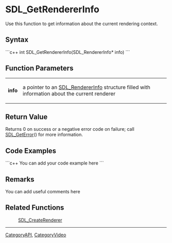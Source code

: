 <!-- pragma section-numbers off -->
<!-- pragma disable-camelcase -->

= SDL_GetRendererInfo =
Use this function to get information about the current rendering context.


== Syntax ==
```c++
int SDL_GetRendererInfo(SDL_RendererInfo* info)
```

== Function Parameters ==

{|
|'''info'''
|a pointer to an [[SDL_RendererInfo]] structure filled with information about the current renderer
|}

== Return Value ==
Returns 0 on success or a negative error code on failure; call [[SDL_GetError]]() for more information.

== Code Examples ==
```c++
You can add your code example here
```

== Remarks ==
You can add useful comments here

== Related Functions ==
:[[SDL_CreateRenderer]]

----
[[CategoryAPI]], [[CategoryVideo]]
